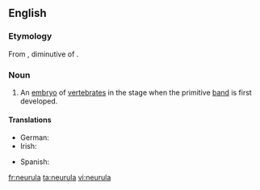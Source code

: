 ==English==
{{wikipedia}}
===Etymology===
From {{etyl|NL.|en}}, diminutive of {{etyl|grc|en}} {{term|νεῦρον||sinew, tendon, cord|lang=grc}}.

===Noun===
{{en-noun|s|neurulae}}

# {{context|zoology|lang=en}} An [[embryo]] of [[vertebrate]]s in the stage when the primitive [[band]] is first developed.

====Translations====
{{trans-top|zoology: an embryo of vertebrates in the state when the primitive band is first developed}}
* German: {{t|de|Neurula|f}}
* Irish: {{t|ga|néarúl|m}}
{{trans-mid}}
* Spanish: {{t|es|néurula|f}}
{{trans-bottom}}

[[fr:neurula]]
[[ta:neurula]]
[[vi:neurula]]